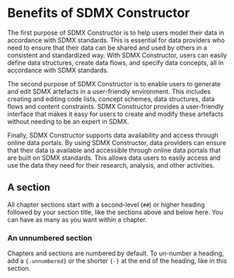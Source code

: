 # Benefits of SDMX Constructor {#benefits-to}

The first purpose of SDMX Constructor is to help users model their data in accordance with SDMX standards. This is essential for data providers who need to ensure that their data can be shared and used by others in a consistent and standardized way. With SDMX Constructor, users can easily define data structures, create data flows, and specify data concepts, all in accordance with SDMX standards.

The second purpose of SDMX Constructor is to enable users to generate and edit SDMX artefacts in a user-friendly environment. This includes creating and editing code lists, concept schemes, data structures, data flows and content constraints. SDMX Constructor provides a user-friendly interface that makes it easy for users to create and modify these artefacts without needing to be an expert in SDMX.

Finally, SDMX Constructor supports data availability and access through online data portals. By using SDMX Constructor, data providers can ensure that their data is available and accessible through online data portals that are built on SDMX standards. This allows data users to easily access and use the data they need for their research, analysis, and other activities.


## A section

All chapter sections start with a second-level (`##`) or higher heading followed by your section title, like the sections above and below here. You can have as many as you want within a chapter.

### An unnumbered section {-}

Chapters and sections are numbered by default. To un-number a heading, add a `{.unnumbered}` or the shorter `{-}` at the end of the heading, like in this section.
